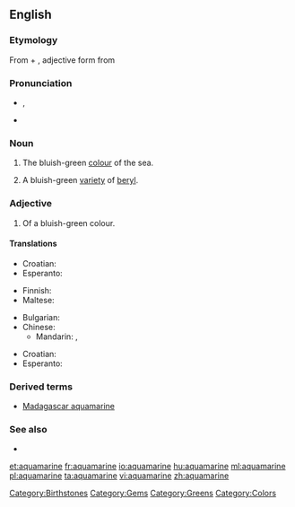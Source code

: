 {{wikipedia}}
==English==

===Etymology===
From {{etyl|la}} {{term|aqua||water|lang=la}} + {{term|marinus||marine|lang=la}}, adjective form from {{term|mare||sea|lang=la}}

===Pronunciation===
* {{a|UK}} {{IPA|/ˌæ.kwə.məˈɹiːn/}}, {{SAMPA|/%{.kw@.m@"ri:n/}}
* {{rhymes|iːn}}

===Noun===
{{en-noun}}

# The bluish-green [[colour]] of the sea.
#: {{color panel|70DB93}}
# A bluish-green [[variety]] of [[beryl]].

===Adjective===
{{en-adj|-}}

# Of a bluish-green colour.

====Translations====
{{trans-top|aquamarine colour}}
* Croatian: {{t-|hr|akvamarin|m}}
* Esperanto: {{t-|eo|akvamarina|xs=Esperanto}}
{{trans-mid}}
* Finnish: {{t-|fi|akvamariini}}
* Maltese: {{t|mt|akwamarin|xs=Maltese}}
{{trans-bottom}}

{{trans-top|type of beryl}}
* Bulgarian: {{t|bg|аквамарин}}
* Chinese:
** Mandarin: {{t-|cmn|海藍寶石|sc=Hani}}, {{t-|cmn|海蓝宝石|tr=hǎilán bǎoshí|sc=Hani}}
{{trans-mid}}
* Croatian: {{t-|hr|akvamarin|m}}
* Esperanto: {{t-|eo|akvamarino|xs=Esperanto}}
{{trans-bottom}}

===Derived terms===
* [[Madagascar aquamarine]]

===See also===
* {{list|en|blues}}

[[Category:Birthstones]]
[[Category:Gems]]
[[Category:Greens]]
[[Category:Colors]]

[[et:aquamarine]]
[[fr:aquamarine]]
[[io:aquamarine]]
[[hu:aquamarine]]
[[ml:aquamarine]]
[[pl:aquamarine]]
[[ta:aquamarine]]
[[vi:aquamarine]]
[[zh:aquamarine]]